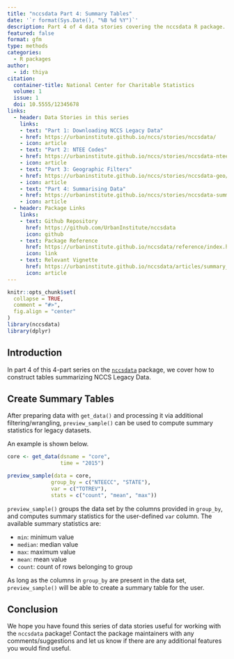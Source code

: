```yaml
---
title: "nccsdata Part 4: Summary Tables"
date: '`r format(Sys.Date(), "%B %d %Y")`'
description: Part 4 of 4 data stories covering the nccsdata R package. This story focuses on summarising NCCS legacy data.
featured: false
format: gfm
type: methods
categories:
  - R packages
author:
  - id: thiya
citation: 
  container-title: National Center for Charitable Statistics
  volume: 1
  issue: 1
  doi: 10.5555/12345678
links:
  - header: Data Stories in this series
    links:
    - text: "Part 1: Downloading NCCS Legacy Data"
    - href: https://urbaninstitute.github.io/nccs/stories/nccsdata/
    - icon: article
    - text: "Part 2: NTEE Codes"
    - href: https://urbaninstitute.github.io/nccs/stories/nccsdata-ntee/
    - icon: article
    - text: "Part 3: Geographic Filters"
    - href: https://urbaninstitute.github.io/nccs/stories/nccsdata-geo/
    - icon: article
    - text: "Part 4: Summarising Data"
    - href: https://urbaninstitute.github.io/nccs/stories/nccsdata-summary/
    - icon: article
  - header: Package Links
    links:
    - text: Github Repository
      href: https://github.com/UrbanInstitute/nccsdata
      icon: github
    - text: Package Reference
      href: https://urbaninstitute.github.io/nccsdata/reference/index.html
      icon: link
    - text: Relevant Vignette
      href: https://urbaninstitute.github.io/nccsdata/articles/summary_stats.html
      icon: article
---
```


```r
knitr::opts_chunk$set(
  collapse = TRUE,
  comment = "#>",
  fig.align = "center"
)
library(nccsdata)
library(dplyr)
```

## Introduction

In part 4 of this 4-part series on the [`nccsdata`](https://urbaninstitute.github.io/nccsdata/) package, we cover how to construct tables summarizing NCCS Legacy Data.

## Create Summary Tables

After preparing data with `get_data()` and processing it via additional filtering/wrangling, `preview_sample()` can be used to compute summary statistics for legacy datasets.

An example is shown below.

```r
core <- get_data(dsname = "core",
                 time = "2015")
```

```r
preview_sample(data = core,
              group_by = c("NTEECC", "STATE"),
              var = c("TOTREV"),
              stats = c("count", "mean", "max"))
```



`preview_sample()` groups the data set by the columns provided in `group_by`, and computes summary statistics for the user-defined `var` column. The available
summary statistics are:

 * `min`: minimum value
 * `median`: median value
 * `max`: maximum value
 * `mean`: mean value
 * `count`: count of rows belonging to group

As long as the columns in `group_by` are present in the data set, `preview_sample()` will be able to create a summary table for the user.

## Conclusion

We hope you have found this series of data stories useful for working with the `nccsdata` package! Contact the package maintainers with any comments/suggestions and let us know if there are any additional features you would find useful.
